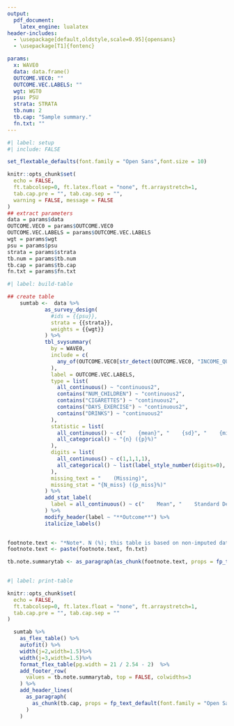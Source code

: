 ```yaml
---
output:
  pdf_document:
    latex_engine: lualatex
header-includes:
  - \usepackage[default,oldstyle,scale=0.95]{opensans}
  - \usepackage[T1]{fontenc}

params: 
  x: WAVE0
  data: data.frame()
  OUTCOME.VEC0: ""
  OUTCOME.VEC.LABELS: ""
  wgt: WGT0
  psu: PSU
  strata: STRATA
  tb.num: 2
  tb.cap: "Sample summary."
  fn.txt: ""
---
```


\pagestyle{empty}
\setmainfont{opensans}

```r
#| label: setup
#| include: FALSE

set_flextable_defaults(font.family = "Open Sans",font.size = 10)

knitr::opts_chunk$set(
  echo = FALSE,
  ft.tabcolsep=0, ft.latex.float = "none", ft.arraystretch=1,
  tab.cap.pre = "", tab.cap.sep = "",
  warning = FALSE, message = FALSE
)
## extract parameters
data = params$data
OUTCOME.VEC0 = params$OUTCOME.VEC0
OUTCOME.VEC.LABELS = params$OUTCOME.VEC.LABELS
wgt = params$wgt
psu = params$psu
strata = params$strata
tb.num = params$tb.num
tb.cap = params$tb.cap
fn.txt = params$fn.txt

```


```r
#| label: build-table

## create table
    sumtab <-  data %>%
            as_survey_design(
              #ids = {{psu}},
              strata = {{strata}},
              weights = {{wgt}}
            ) %>%
            tbl_svysummary(
              by = WAVE0,
              include = c(
                any_of(OUTCOME.VEC0[str_detect(OUTCOME.VEC0, "INCOME_QUINTILE", negate=TRUE)])
              ),
              label = OUTCOME.VEC.LABELS,
              type = list(
                all_continuous() ~ "continuous2",
                contains("NUM_CHILDREN") ~ "continuous2",
                contains("CIGARETTES") ~ "continuous2",
                contains("DAYS_EXERCISE") ~ "continuous2",
                contains("DRINKS") ~ "continuous2"
              ),
              statistic = list(
                all_continuous() ~ c("    {mean}", "    {sd}", "    {min}, {max}"),
                all_categorical() ~ "{n} ({p}%)"
              ),
              digits = list(
                all_continuous() ~ c(1,1,1,1),
                all_categorical() ~ list(label_style_number(digits=0), label_style_percent0(digits = 1))
              ),
              missing_text = "    (Missing)",
              missing_stat = "{N_miss} ({p_miss}%)"
            ) %>%
            add_stat_label(
              label = all_continuous() ~ c("    Mean", "    Standard Deviation", "    Min, Max")
            ) %>%
            modify_header(label ~ "**Outcome**") %>%
            italicize_labels()
  

footnote.text <- "*Note*. N (%); this table is based on non-imputed data. Cumulative percentages for variables may not add up to 100% due to rounding."
footnote.text <- paste(footnote.text, fn.txt)

tb.note.summarytab <- as_paragraph(as_chunk(footnote.text, props = fp_text_default(font.family = "Open Sans", font.size = 9)))
  
```


 
```r
#| label: print-table

knitr::opts_chunk$set(
  echo = FALSE,
  ft.tabcolsep=0, ft.latex.float = "none", ft.arraystretch=1,
  tab.cap.pre = "", tab.cap.sep = ""
)

  sumtab %>%
    as_flex_table() %>%
    autofit() %>%
    width(j=2,width=1.5)%>%
    width(j=3,width=1.5)%>%
    format_flex_table(pg.width = 21 / 2.54 - 2)  %>%
    add_footer_row(
      values = tb.note.summarytab, top = FALSE, colwidths=3
    ) %>%
    add_header_lines(
      as_paragraph(
        as_chunk(tb.cap, props = fp_text_default(font.family = "Open Sans", font.size = 11))
      )
    )


```
